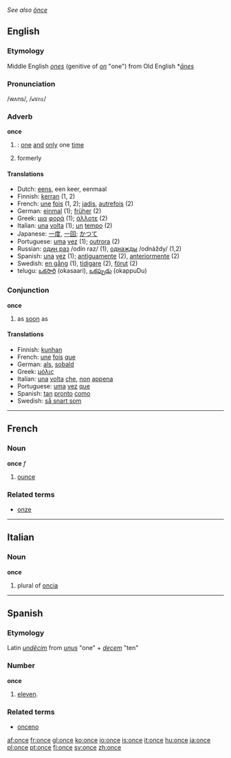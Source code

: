''See also [[önce]]''
==English==

{{rank|God|three|put|166|once|new|years|always}}

===Etymology===
Middle English ''[[ones]]'' (genitive of ''[[on]]'' "one") from Old English *''[[ānes]]''
===Pronunciation===
/wʌns/, /<tt>wVns</tt>/
===Adverb===
'''once'''

#{{time}}: [[one]] [[and]] [[only]] one [[time]]
#formerly

====Translations====
*Dutch: [[eens]], een keer, eenmaal
*Finnish: [[kerran]] (1, 2)
*French: [[une]] [[fois]] (1, 2); [[jadis]], [[autrefois]] (2)
*German: [[einmal]] (1); [[früher]] (2)
*Greek: [[μια]] [[φορά]] (1); [[άλλοτε]] (2)
*Italian: [[una]] [[volta]] (1); [[un]] [[tempo]] (2)
*Japanese: [[一度]], [[一回]]; [[かつて]]
*Portuguese: [[uma]] [[vez]] (1); [[outrora]] (2)
*Russian: [[один раз]] /odín raz/ (1), [[однажды]] /odnáždy/ (1,2)
*Spanish: [[una]] [[vez]] (1); [[antiguamente]] (2), [[anteriormente]] (2)
*Swedish: [[en gång]] (1), [[tidigare]] (2), [[förut]] (2)
*telugu: [[ఒకసారి]] (okasaari), [[ఒకప్పుడు]] (okappuDu)

===Conjunction===
'''once'''

#as [[soon]] as

====Translations====

*Finnish: [[kunhan]]
*French: [[une]] [[fois]] [[que]]
*German: [[als]], [[sobald]]
*Greek: [[μόλις]]
*Italian: [[una]] [[volta]] [[che]], [[non]] [[appena]]
*Portuguese: [[uma]] [[vez]] [[que]]
*Spanish: [[tan]] [[pronto]] [[como]]
*Swedish: [[så snart som]]

----

==French==
===Noun===
'''once''' ''f''

# [[ounce]]

===Related terms===
*[[onze]]

----

==Italian==
===Noun===
'''once'''

# plural of [[oncia]]

----

==Spanish==
===Etymology===
Latin ''[[undecim|undĕcim]]'' from ''[[unus]]'' "one" + ''[[decem]]'' "ten"

===Number===
'''once'''
# [[eleven]].

===Related terms===
*[[onceno]]

[[af:once]]
[[fr:once]]
[[gl:once]]
[[ko:once]]
[[io:once]]
[[is:once]]
[[it:once]]
[[hu:once]]
[[ja:once]]
[[pl:once]]
[[pt:once]]
[[fi:once]]
[[sv:once]]
[[zh:once]]